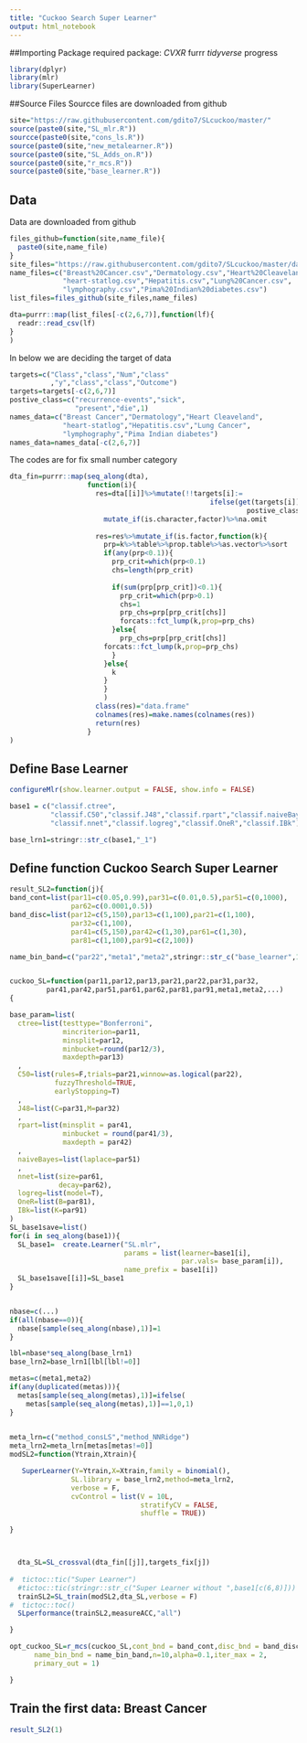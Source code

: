 ```yaml
---
title: "Cuckoo Search Super Learner"
output: html_notebook
---
```



##Importing Package
required package:
*CVXR
*furrr
*tidyverse
*progress
```r
library(dplyr)
library(mlr)
library(SuperLearner)
```

##Source Files
Sourcce files are downloaded from github
```r
site="https://raw.githubusercontent.com/gdito7/SLcuckoo/master/"
source(paste0(site,"SL_mlr.R"))
sourcce(paste0(site,"cons_ls.R"))
source(paste0(site,"new_metalearner.R"))
source(paste0(site,"SL_Adds_on.R"))
source(paste0(site,"r_mcs.R"))
source(paste0(site,"base_learner.R"))
```

## Data
Data are downloaded from github
```r
files_github=function(site,name_file){
  paste0(site,name_file)
}
site_files="https://raw.githubusercontent.com/gdito7/SLcuckoo/master/dataset/"
name_files=c("Breast%20Cancer.csv","Dermatology.csv","Heart%20Cleaveland.csv",
             "heart-statlog.csv","Hepatitis.csv","Lung%20Cancer.csv",
             "lymphography.csv","Pima%20Indian%20diabetes.csv")
list_files=files_github(site_files,name_files)

dta=purrr::map(list_files[-c(2,6,7)],function(lf){
  readr::read_csv(lf)
}
)

```
In below we are deciding the target of data
```r
targets=c("Class","class","Num","class"
          ,"y","class","class","Outcome")
targets=targets[-c(2,6,7)]
postive_class=c("recurrence-events","sick",
                "present","die",1)
names_data=c("Breast Cancer","Dermatology","Heart Cleaveland",
             "heart-statlog","Hepatitis.csv","Lung Cancer",
             "lymphography","Pima Indian diabetes")
names_data=names_data[-c(2,6,7)]

```
The codes are for fix small number category
```r
dta_fin=purrr::map(seq_along(dta), 
                   function(i){
                     res=dta[[i]]%>%mutate(!!targets[i]:=
                                                 ifelse(get(targets[i])==
                                                          postive_class[i],1,0))%>%
                       mutate_if(is.character,factor)%>%na.omit
                     
                     res=res%>%mutate_if(is.factor,function(k){
                       prp=k%>%table%>%prop.table%>%as.vector%>%sort
                       if(any(prp<0.1)){
                         prp_crit=which(prp<0.1)
                         chs=length(prp_crit)
                         
                         if(sum(prp[prp_crit])<0.1){
                           prp_crit=which(prp>0.1)
                           chs=1
                           prp_chs=prp[prp_crit[chs]]
                           forcats::fct_lump(k,prop=prp_chs)
                         }else{
                           prp_chs=prp[prp_crit[chs]]
                       forcats::fct_lump(k,prop=prp_chs)
                         }
                       }else{
                         k
                       }
                       }
                       )
                     class(res)="data.frame"
                     colnames(res)=make.names(colnames(res))
                     return(res)
                   }
)

```

## Define Base Learner
```r
configureMlr(show.learner.output = FALSE, show.info = FALSE)

base1 = c("classif.ctree",
          "classif.C50","classif.J48","classif.rpart","classif.naiveBayes",
          "classif.nnet","classif.logreg","classif.OneR","classif.IBk")

base_lrn1=stringr::str_c(base1,"_1")

```
## Define function Cuckoo Search Super Learner
```r
result_SL2=function(j){
band_cont=list(par11=c(0.05,0.99),par31=c(0.01,0.5),par51=c(0,1000),
               par62=c(0.0001,0.5))
band_disc=list(par12=c(5,150),par13=c(1,100),par21=c(1,100),
               par32=c(1,100),
               par41=c(5,150),par42=c(1,30),par61=c(1,30),
               par81=c(1,100),par91=c(2,100))

name_bin_band=c("par22","meta1","meta2",stringr::str_c("base_learner",1:9))


cuckoo_SL=function(par11,par12,par13,par21,par22,par31,par32,
         par41,par42,par51,par61,par62,par81,par91,meta1,meta2,...)
{

base_param=list(
  ctree=list(testtype="Bonferroni",
             mincriterion=par11,
             minsplit=par12,
             minbucket=round(par12/3),
             maxdepth=par13)
  ,
  C50=list(rules=F,trials=par21,winnow=as.logical(par22),
           fuzzyThreshold=TRUE,
           earlyStopping=T)
  ,
  J48=list(C=par31,M=par32)
  ,
  rpart=list(minsplit = par41,
             minbucket = round(par41/3),
             maxdepth = par42)
  ,
  naiveBayes=list(laplace=par51)
  ,
  nnet=list(size=par61,
            decay=par62),
  logreg=list(model=T),
  OneR=list(B=par81),
  IBk=list(K=par91)
)
SL_base1save=list()
for(i in seq_along(base1)){
  SL_base1=  create.Learner("SL.mlr",
                            params = list(learner=base1[i],
                                          par.vals= base_param[i]),
                            name_prefix = base1[i])
  SL_base1save[[i]]=SL_base1
}


nbase=c(...)
if(all(nbase==0)){
  nbase[sample(seq_along(nbase),1)]=1
}

lbl=nbase*seq_along(base_lrn1)
base_lrn2=base_lrn1[lbl[lbl!=0]]

metas=c(meta1,meta2)
if(any(duplicated(metas))){
  metas[sample(seq_along(metas),1)]=ifelse(
    metas[sample(seq_along(metas),1)]==1,0,1)
}
   

meta_lrn=c("method_consLS","method_NNRidge")
meta_lrn2=meta_lrn[metas[metas!=0]]
modSL2=function(Ytrain,Xtrain){

   SuperLearner(Y=Ytrain,X=Xtrain,family = binomial(),
               SL.library = base_lrn2,method=meta_lrn2,
               verbose = F,
               cvControl = list(V = 10L,
                                stratifyCV = FALSE,
                                shuffle = TRUE))

}



  dta_SL=SL_crossval(dta_fin[[j]],targets_fix[j])
  
#  tictoc::tic("Super Learner")
  #tictoc::tic(stringr::str_c("Super Learner without ",base1[c(6,8)]))
  trainSL2=SL_train(modSL2,dta_SL,verbose = F)
#  tictoc::toc()
  SLperformance(trainSL2,measureACC,"all")

}

opt_cuckoo_SL=r_mcs(cuckoo_SL,cont_bnd = band_cont,disc_bnd = band_disc,
      name_bin_bnd = name_bin_band,n=10,alpha=0.1,iter_max = 2,
      primary_out = 1)

}
```

## Train the first data: Breast Cancer
```r
result_SL2(1)
```


